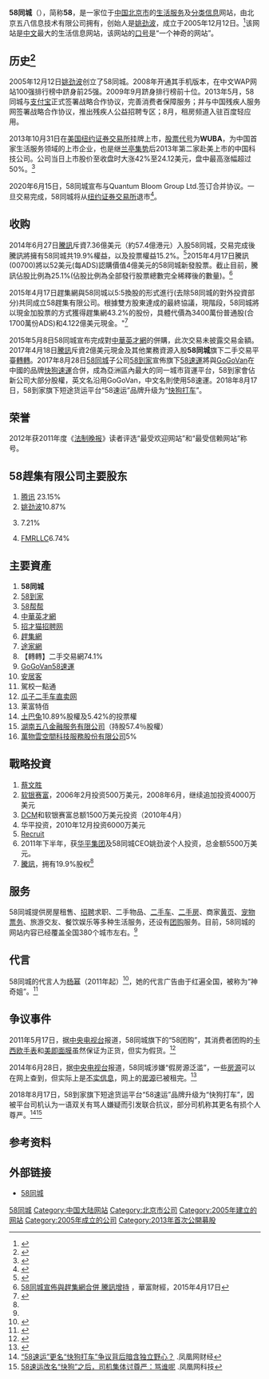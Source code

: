 {{multiple issues|
{{advert|time=2014-07-01T09:36:13+00:00}}
{{citecheck|time=2014-07-01T09:36:13+00:00}}
{{primarysources|time=2014-07-01T09:36:13+00:00}}
{{prose|time=2014-07-04T10:35:26+00:00}}
{{trivia|time=2014-07-04T10:37:49+00:00}}
{{coi|time=2019-08-20}}
}}
{{Infobox Website
| websitename   = 58同城
| logo          = 58.com logo new.svg
| logo_size     = 200px
| screenshot    = 58.com_screenshot.jpg
| screenshot_size = 280px
| caption       = 网站截图
| commercial    = 是
| type          = [[生活服务|生活服务]]、[[分类信息|分类信息]]
| reg           = 选择性
| owner         = 58趕集有限公司
| author        = [[姚劲波|姚劲波]]
| launch_date = 2005年12月12日<ref>[http://qyxy.baic.gov.cn/xycx/queryCreditAction!qyxq_view.dhtml?reg_bus_ent_id=63DD8A9CFEEB4EE0BCC0EBADF76BD297&credit_ticket=3FD9DC4884DA0B02B1B50DE6BE1EAA8E 企业详细]{{Dead link}}</ref>
| alexa         = 175（中国）<br />1006（全球，{{decrease}}157位）<ref>{{Cite web |url=http://www.alexa.com/siteinfo/58.com |title=Alexa排名资料（2019.11.25） |accessdate=2014-06-29 |archive-date=2013-12-11 |archive-url=https://web.archive.org/web/20131211110744/http://www.alexa.com/siteinfo/58.com |dead-url=no }}</ref>
| location = {{CHN}}[[北京市|北京市]][[朝阳区|朝阳区]][[北苑路|北苑路]]乙108号北美国际商务中心E座
| notes         = 
| parent        =  [[姚劲波|姚劲波]]54%<br />[[腾讯|腾讯]] 33.7%<br />[[华平投资|华平投资]]5%<br />[[General_Atlantic|General Atlantic]]4.8%<br />[[鸥翎投资|鸥翎投资]]2.5%
| subsid        =  [[58到家|58到家]]<br />[[中華英才網|中華英才網]]<br />[[趕集網|趕集網]]43.2%<br />[[途家網|途家網]]<br />[[GoGoVan|GoGoVan]]<br />[[安居客|安居客]]45.3%<br />[[天鵝到家|天鵝到家]]76.7％
| url           = https://www.58.com
| footnotes        = 
}}
'''58同城'''（{{nyse|WUBA}}），简称'''58'''，是一家位于[[中国|中国]][[北京市|北京市]]的[[生活服务|生活服务]]及[[分类信息|分类信息]]网站，由北京五八信息技术有限公司拥有，创始人是[[姚劲波|姚劲波]]，成立于2005年12月12日。<ref name="简介">{{Cite web |url=http://about.58.com/home/introduction.html |title=公司简介 |accessdate=2014-06-29 |archive-date=2014-09-06 |archive-url=https://web.archive.org/web/20140906010315/http://about.58.com/home/introduction.html |dead-url=no }}</ref>该网站是[[华人地区|中文]]最大的生活信息网站，该网站的[[口号|口号]]是“一个神奇的网站”。

==历史<ref name="历史">{{Cite web |url=http://about.58.com/home/honor.html |title=公司大事记 |accessdate=2014-06-29 |archive-date=2014-07-31 |archive-url=https://web.archive.org/web/20140731185912/http://about.58.com/home/honor.html |dead-url=no }}</ref>==
2005年12月12日[[姚劲波|姚劲波]]创立了58同城。2008年开通其手机版本，在中文WAP网站100强排行榜中跻身前25强。2009年9月跻身排行榜前十位。2013年5月，58同城与[[支付宝|支付宝]]正式签署战略合作协议，完善消费者保障服务；并与中国残疾人服务网签署战略合作协议，推出残疾人公益招聘专区；8月，租房频道入驻百度轻应用。

2013年10月31日在[[美国|美国]][[纽约证券交易所|纽约证券交易所]]挂牌上市，[[股票代号|股票代号]]为'''WUBA'''，为中国首家生活服务领域的上市企业，也是继[[兰亭集势|兰亭集势]]后2013年第二家赴美上市的中国科技公司。公司当日上市股价至收盘时大涨42%至24.12美元，盘中最高涨幅超过50%。<ref name="上市">{{Cite web |url=http://tech.ifeng.com/internet/special/58ipo/content-3/detail_2013_11/01/30871839_0.shtml |title=58同城上市首日股价涨42% 揭背后受益的投资人 |accessdate=2014-06-29 |archive-date=2014-11-18 |archive-url=https://web.archive.org/web/20141118185455/http://tech.ifeng.com/internet/special/58ipo/content-3/detail_2013_11/01/30871839_0.shtml |dead-url=no }}</ref>

2020年6月15日，58同城宣布与Quantum Bloom Group Ltd.签订合并协议。一旦交易完成，58同城将从[[纽约证券交易所|纽约证券交易所]]退市<ref>{{cite news |title=87亿美元！58同城确定将私有化 股价一日跳涨近10% |url=https://m.yicai.com/news/100669498.html |accessdate=2020-06-16 |archive-date=2020-06-17 |archive-url=https://web.archive.org/web/20200617164726/https://m.yicai.com/news/100669498.html |dead-url=no }}</ref>。
==收购==
2014年6月27日[[騰訊|騰訊]]斥資7.36億美元（約57.4億港元）入股58同城，交易完成後騰訊將擁有58同城共19.9%權益，以及投票權益15.2%。<ref name="腾讯">{{Cite web |url=http://news.xinhuanet.com/info/2014-06/29/c_133446334.htm |title=腾讯7.36亿美元收购58同城19.9%股份 |accessdate=2014-06-29 |archive-date=2016-06-11 |archive-url=https://web.archive.org/web/20160611094925/http://news.xinhuanet.com/info/2014-06/29/c_133446334.htm |dead-url=no }}</ref>2015年4月17日騰訊(00700)將以52美元(每ADS)認購價值4億美元的58同城新發股票。截止目前，騰訊佔股比例為25.1%(佔股比例為全部發行股票總數完全稀釋後的數量)。<ref>[http://www.quamnet.com/newscontent.action?articleId=4141870 58同城宣佈與趕集網合併 騰訊增持] {{Wayback|url=http://www.quamnet.com/newscontent.action?articleId=4141870 |date=20150417192052 }}，華富財經，2015年4月17日</ref>

2015年4月17日趕集網與58同城以5:5換股的形式進行(去除58同城的對外投資部分)共同成立58趕集有限公司。根據雙方股東達成的最終協議，現階段，58同城將以現金加股票的方式獲得趕集網43.2%的股份，具體代價為3400萬份普通股(合1700萬份ADS)和4.122億美元現金。"<ref>{{Cite web |url=http://news.wenweipo.com/2015/04/17/IN1504170078.htm |title=58同城宣佈與趕集網合併 |accessdate=2015-04-17 |archive-date=2015-04-17 |archive-url=https://web.archive.org/web/20150417191816/http://news.wenweipo.com/2015/04/17/IN1504170078.htm |dead-url=no }}</ref>

2015年5月8日58同城宣布完成對[[中華英才網|中華英才網]]的併購，此次交易未披露交易金額。2017年4月18日[[騰訊|騰訊]]斥資2億美元現金及其他業務資源入股'''58同城'''旗下二手交易平臺[[轉轉|轉轉]]。2017年8月28日[[58同城|58同城]]子公司[[58到家|58到家]]宣佈旗下[[58速運|58速運]]將與[[GoGoVan|GoGoVan]]在中國的品牌[[快狗速運|快狗速運]]合併，成為亞洲區內最大的同一城市貨運平台，58到家會佔新公司大部分股權，英文名沿用GoGoVan，中文名則使用58速運。2018年8月17日，58到家旗下短途货运平台“58速运”品牌升级为“[[快狗打车|快狗打车]]”。

==荣誉==
2012年获2011年度《[[法制晚报|法制晚报]]》读者评选“最受欢迎网站”和“最受信赖网站”称号。

==58趕集有限公司主要股东==
#[[腾讯|腾讯]] 23.15%
# [[姚劲波|姚劲波]]10.87%
# {{tsl|en| T. Rowe Price||T. Rowe Price Associates, Inc.}}7.21%
# [[FMRLLC|FMRLLC]]6.74%

==主要資產==
# '''58同城'''
# [[58到家|58到家]]
# [[58帮帮|58帮帮]]
# [[中華英才網|中華英才網]]
# [[招才猫招聘网|招才猫招聘网]]
# [[趕集網|趕集網]]
# [[途家網|途家網]]
# 【轉轉】二手交易網74.1%
# [[GoGoVan|GoGoVan]][[58速運|58速運]]
# [[安居客|安居客]]
# 駕校一點通
# [[瓜子二手车直卖网|瓜子二手车直卖网]]
# 莱富特佰
# [[土巴兔|土巴兔]]10.89%股權及5.42%的投票權
#[[湖南五八金融服务有限公司|湖南五八金融服务有限公司]]（持股57.4％股權）
#[[萬物雲空間科技服務股份有限公司|萬物雲空間科技服務股份有限公司]]5%

==戰略投資==
#[[蔡文胜|蔡文胜]]
#[[软银赛富|软银赛富]]，2006年2月投资500万美元，2008年6月，继续追加投资4000万美元
#[[DCM|DCM]]和软银赛富总额1500万美元投资（2010年4月）
#华平投资，2010年12月投资6000万美元
#[[Recruit|Recruit]]
#2011年下半年，获[[华平集团|华平集团]]及58同城CEO姚劲波个人投资，总金额5500万美元。
#[[騰訊|騰訊]]，拥有19.9%股权<ref name="腾讯"/>

==服务==
58同城提供房屋租售、[[招聘|招聘]]求职、二手物品、[[二手车|二手车]]、[[二手房|二手房]]、商家[[黄页|黄页]]、[[宠物|宠物]][[票务|票务]]、旅游交友、餐饮娱乐等多种生活服务，还设有[[团购|团购]]服务。目前，58同城的网站内容已经覆盖全国380个城市左右。<ref name="简介"/>

==代言==
58同城的代言人为[[杨幂|杨幂]]（2011年起）<ref>{{youku|XMjYxNzUyMTYw|杨幂2011代言58同城TVC广告片高清版（15秒）}}</ref>，她的代言广告由于红遍全国，被称为“神奇姐”。<ref>{{youku|XMjczODk5NDY4|58同城代言人 杨幂 神奇姐}}</ref>

==争议事件==
2011年5月17日，据[[中国中央电视台|中央电视台]]报道，58同城旗下的“58团购”，其消费者团购的[[卡西欧|卡西欧]][[手表|手表]]和[[美即|美即]][[面膜|面膜]]虽然保证为正货，但实为假货。<ref>{{Cite web |url=http://it.cntv.cn/20110518/103368.shtml |title=《消费主张》曝光团购陷阱：58团购网在列 |accessdate=2014-06-29 |archive-date=2016-03-04 |archive-url=https://web.archive.org/web/20160304084401/http://it.cntv.cn/20110518/103368.shtml |dead-url=yes }}</ref>

2014年6月28日，据[[中国中央电视台|中央电视台]]报道，58同城涉嫌“假房源泛滥”，一些[[房源|房源]]可以在网上查到，但实际上是[[不实信息|不实信息]]，网上的[[房源|房源]]已被租完。<ref>{{Cite web |url=http://jingji.cntv.cn/2014/06/28/VIDE1403965441164323.shtml |title=《经济信息联播》网络租房乱象调查 假房源泛滥 网络房源平台诚信缺失 |accessdate=2014-06-29 |archive-date=2014-07-22 |archive-url=https://web.archive.org/web/20140722154305/http://jingji.cntv.cn/2014/06/28/VIDE1403965441164323.shtml |dead-url=no }}</ref>

2018年8月17日，58到家旗下短途货运平台“58速运”品牌升级为“快狗打车”，因被平台司机认为一语双关有骂人嫌疑而引发联合抗议，部分司机称其更名有损个人尊严。<ref>[http://finance.ifeng.com/a/20180821/16462758_0.shtml “58速运”更名“快狗打车”争议背后暗含独立野心？] {{Wayback|url=http://finance.ifeng.com/a/20180821/16462758_0.shtml |date=20180822051732 }}.凤凰网财经</ref><ref>[http://tech.ifeng.com/a/20180819/45129059_0.shtml 58速运改名“快狗”之后，司机集体讨尊严：骂谁呢] {{Wayback|url=http://tech.ifeng.com/a/20180819/45129059_0.shtml |date=20180822050109 }}.凤凰网科技</ref>

==参考资料==
{{reflist}}

==外部链接==
*[https://www.58.com 58同城]{{Wayback|url=https://www.58.com/ |date=20170313152029 }}

[[Category:58同城|]]
[[Category:中国大陆网站|Category:中国大陆网站]]
[[Category:北京市公司|Category:北京市公司]]
[[Category:2005年建立的网站|Category:2005年建立的网站]]
[[Category:2005年成立的公司|Category:2005年成立的公司]]
[[Category:2013年首次公開募股|Category:2013年首次公開募股]]